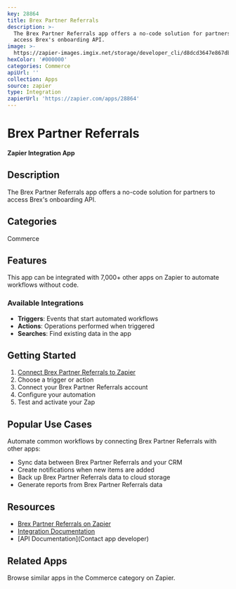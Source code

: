 ```yaml
---
key: 28864
title: Brex Partner Referrals
description: >-
  The Brex Partner Referrals app offers a no-code solution for partners to
  access Brex's onboarding API.
image: >-
  https://zapier-images.imgix.net/storage/developer_cli/d8dcd3647e867db219c4efab50982d45.png?auto=format%2Ccompress&ixlib=python-3.0.0&q=50
hexColor: '#000000'
categories: Commerce
apiUrl: ''
collection: Apps
source: zapier
type: Integration
zapierUrl: 'https://zapier.com/apps/28864'
---
```

# Brex Partner Referrals

**Zapier Integration App**

## Description

The Brex Partner Referrals app offers a no-code solution for partners to access Brex's onboarding API.

## Categories

Commerce

## Features

This app can be integrated with 7,000+ other apps on Zapier to automate workflows without code.

### Available Integrations

- **Triggers**: Events that start automated workflows
- **Actions**: Operations performed when triggered
- **Searches**: Find existing data in the app

## Getting Started

1. [Connect Brex Partner Referrals to Zapier](https://zapier.com/apps/28864)
2. Choose a trigger or action
3. Connect your Brex Partner Referrals account
4. Configure your automation
5. Test and activate your Zap

## Popular Use Cases

Automate common workflows by connecting Brex Partner Referrals with other apps:

- Sync data between Brex Partner Referrals and your CRM
- Create notifications when new items are added
- Back up Brex Partner Referrals data to cloud storage
- Generate reports from Brex Partner Referrals data

## Resources

- [Brex Partner Referrals on Zapier](https://zapier.com/apps/28864)
- [Integration Documentation](https://zapier.com/apps/28864/integrations)
- [API Documentation](Contact app developer)

## Related Apps

Browse similar apps in the Commerce category on Zapier.
